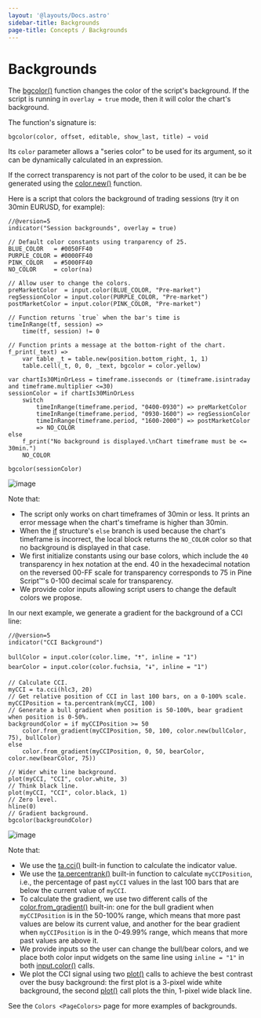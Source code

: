 ```yaml
---
layout: '@layouts/Docs.astro'
sidebar-title: Backgrounds
page-title: Concepts / Backgrounds
---
```


# Backgrounds 


The
[bgcolor()](https://www.tradingview.com/pine-script-reference/v5/#fun_bgcolor)
function changes the color of the script\'s background. If the script is
running in `overlay = true` mode, then it will color the chart\'s
background.

The function\'s signature is:

``` text
bgcolor(color, offset, editable, show_last, title) → void
```

Its `color` parameter allows a \"series color\" to be used for its
argument, so it can be dynamically calculated in an expression.

If the correct transparency is not part of the color to be used, it can
be be generated using the
[color.new()](https://www.tradingview.com/pine-script-reference/v5/#fun_color%7Bdot%7Dnew)
function.

Here is a script that colors the background of trading sessions (try it
on 30min EURUSD, for example):

``` pine
//@version=5
indicator("Session backgrounds", overlay = true)

// Default color constants using tranparency of 25.
BLUE_COLOR   = #0050FF40
PURPLE_COLOR = #0000FF40
PINK_COLOR   = #5000FF40
NO_COLOR     = color(na)

// Allow user to change the colors.
preMarketColor  = input.color(BLUE_COLOR, "Pre-market")
regSessionColor = input.color(PURPLE_COLOR, "Pre-market")
postMarketColor = input.color(PINK_COLOR, "Pre-market")

// Function returns `true` when the bar's time is 
timeInRange(tf, session) => 
    time(tf, session) != 0

// Function prints a message at the bottom-right of the chart.
f_print(_text) => 
    var table _t = table.new(position.bottom_right, 1, 1)
    table.cell(_t, 0, 0, _text, bgcolor = color.yellow)

var chartIs30MinOrLess = timeframe.isseconds or (timeframe.isintraday and timeframe.multiplier <=30)
sessionColor = if chartIs30MinOrLess
    switch
        timeInRange(timeframe.period, "0400-0930") => preMarketColor
        timeInRange(timeframe.period, "0930-1600") => regSessionColor
        timeInRange(timeframe.period, "1600-2000") => postMarketColor
        => NO_COLOR
else
    f_print("No background is displayed.\nChart timeframe must be <= 30min.")
    NO_COLOR

bgcolor(sessionColor)
```

![image](@assets/concepts/Backgrounds-Sessions.png)

Note that:

-   The script only works on chart timeframes of 30min or less. It
    prints an error message when the chart\'s timeframe is higher than
    30min.
-   When the
    [if](https://www.tradingview.com/pine-script-reference/v5/#kw_if)
    structure\'s `else` branch is used because the chart\'s timeframe is
    incorrect, the local block returns the `NO_COLOR` color so that no
    background is displayed in that case.
-   We first initialize constants using our base colors, which include
    the `40` transparency in hex notation at the end. 40 in the
    hexadecimal notation on the reversed 00-FF scale for transparency
    corresponds to 75 in Pine Script™\'s 0-100 decimal scale for
    transparency.
-   We provide color inputs allowing script users to change the default
    colors we propose.

In our next example, we generate a gradient for the background of a CCI
line:

``` pine
//@version=5
indicator("CCI Background")

bullColor = input.color(color.lime, "🠅", inline = "1")
bearColor = input.color(color.fuchsia, "🠇", inline = "1")

// Calculate CCI.
myCCI = ta.cci(hlc3, 20)
// Get relative position of CCI in last 100 bars, on a 0-100% scale.
myCCIPosition = ta.percentrank(myCCI, 100)
// Generate a bull gradient when position is 50-100%, bear gradient when position is 0-50%.
backgroundColor = if myCCIPosition >= 50
    color.from_gradient(myCCIPosition, 50, 100, color.new(bullColor, 75), bullColor)
else
    color.from_gradient(myCCIPosition, 0, 50, bearColor, color.new(bearColor, 75))

// Wider white line background.
plot(myCCI, "CCI", color.white, 3)
// Think black line.
plot(myCCI, "CCI", color.black, 1)
// Zero level.
hline(0)
// Gradient background.
bgcolor(backgroundColor)
```

![image](@assets/concepts/Backgrounds-CCI.png)

Note that:

-   We use the
    [ta.cci()](https://www.tradingview.com/pine-script-reference/v5/#fun_ta%7Bdot%7Dcci)
    built-in function to calculate the indicator value.
-   We use the
    [ta.percentrank()](https://www.tradingview.com/pine-script-reference/v5/#ta.percentrank)
    built-in function to calculate `myCCIPosition`, i.e., the percentage
    of past `myCCI` values in the last 100 bars that are below the
    current value of `myCCI`.
-   To calculate the gradient, we use two different calls of the
    [color.from_gradient()](https://www.tradingview.com/pine-script-reference/v5/#fun_color%7Bdot%7Dfrom_gradient)
    built-in: one for the bull gradient when `myCCIPosition` is in the
    50-100% range, which means that more past values are below its
    current value, and another for the bear gradient when
    `myCCIPosition` is in the 0-49.99% range, which means that more past
    values are above it.
-   We provide inputs so the user can change the bull/bear colors, and
    we place both color input widgets on the same line using
    `inline = "1"` in both
    [input.color()](https://www.tradingview.com/pine-script-reference/v5/#fun_input%7Bdot%7Dcolor)
    calls.
-   We plot the CCI signal using two
    [plot()](https://www.tradingview.com/pine-script-reference/v5/#fun_plot)
    calls to achieve the best contrast over the busy background: the
    first plot is a 3-pixel wide white background, the second
    [plot()](https://www.tradingview.com/pine-script-reference/v5/#fun_plot)
    call plots the thin, 1-pixel wide black line.

See the `Colors <PageColors>` page for
more examples of backgrounds.


